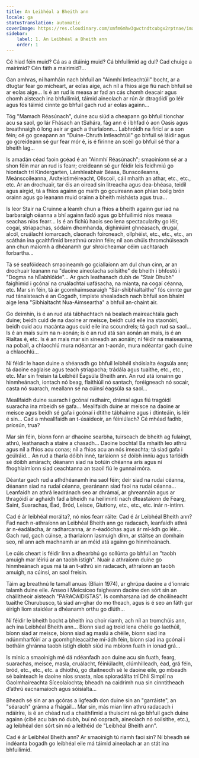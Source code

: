 ```yaml
---
title: An Leibhéal a Bheith ann
locale: ga
statusTranslation: automatic
coverImage: https://res.cloudinary.com/xmfm6mhw3gwctndtcubgx2rptnae/image/upload/v1740468922/small_cover_tratado_de_psicologia_revolucionaria_a4c0dca4e0.webp
sidebar:
    label: 1. An Leibhéal a Bheith ann
    order: 1
---
```

Cé hiad féin muid? Cá as a dtáinig muid? Cá bhfuilimid ag dul? Cad chuige a mairimid? Cén fáth a mairimid?...

Gan amhras, ní hamháin nach bhfuil an "Ainmhí Intleachtúil" bocht, ar a dtugtar fear go mícheart, ar eolas aige, ach níl a fhios aige fiú nach bhfuil sé ar eolas aige... Is é an rud is measa ar fad an cás chomh deacair agus chomh aisteach ina bhfuilimid, táimid aineolach ar rún ár dtragóidí go léir agus fós táimid cinnte go bhfuil gach rud ar eolas againn...

Tóg "Mamach Réasúnach", duine acu siúd a cheapann go bhfuil tionchar acu sa saol, go lár Fhásach an tSahára, fág ann é i bhfad ó aon Oasis agus breathnaigh ó long aeir ar gach a tharlaíonn... Labhróidh na fíricí ar a son féin; cé go gceapann an "Duine-Chruth Intleachtúil" go bhfuil sé láidir agus go gcreideann sé gur fear mór é, is é fírinne an scéil go bhfuil sé thar a bheith lag...

Is amadán céad faoin gcéad é an "Ainmhí Réasúnach"; smaoiníonn sé ar a shon féin mar an rud is fearr; creideann sé gur féidir leis feidhmiú go hiontach trí Kindergarten, Lámhleabhair Béasa, Bunscoileanna, Meánscoileanna, Ardteistiméireacht, Ollscoil, cáil mhaith an athar, etc., etc., etc. Ar an drochuair, tar éis an oiread sin litreacha agus dea-bhéasa, teidil agus airgid, tá a fhios againn go maith go gcuireann aon phian boilg brón orainn agus go leanann muid orainn a bheith míshásta agus trua...

Is leor Stair na Cruinne a léamh chun a fhios a bheith againn gur iad na barbaraigh céanna a bhí againn fadó agus go bhfuilimid níos measa seachas níos fearr... Is é an fichiú haois seo lena spectacularity go léir, cogaí, striapachas, sódaim dhomhanda, díghiniúint ghnéasach, drugaí, alcól, cruálacht iomarcach, claonadh foircneach, ollphéist, etc., etc., etc., an scáthán ina gcaithfimid breathnú orainn féin; níl aon chúis thromchúiseach ann chun maíomh a dhéanamh gur shroicheamar céim uachtarach forbartha...

Tá sé seafóideach smaoineamh go gciallaíonn am dul chun cinn, ar an drochuair leanann na "daoine aineolacha soilsithe" de bheith i bhfostú i "Dogma na hÉabhlóide"... Ar gach leathanach dubh de "Stair Dhubh" faighimid i gcónaí na cruálachtaí uafásacha, na mianta, na cogaí céanna, etc. Mar sin féin, tá ár gcomhaimsearaigh "Sár-shibhialtaithe" fós cinnte gur rud tánaisteach é an Cogadh, timpiste shealadach nach bhfuil aon bhaint aige lena "Sibhialtacht Nua-Aimseartha" a bhfuil an-chaint air.

Go deimhin, is é an rud atá tábhachtach ná bealach maireachtála gach duine; beidh cuid de na daoine ar meisce, beidh cuid eile ina staonóirí, beidh cuid acu macánta agus cuid eile ina scoundrels; tá gach rud sa saol... Is é an mais suim na n-aonán; is é an rud atá san aonán an mais, is é an Rialtas é, etc. Is é an mais mar sin síneadh an aonáin; ní féidir na maiseanna, na pobail, a chlaochlú mura ndéantar an t-aonán, mura ndéantar gach duine a chlaochlú...

Ní féidir le haon duine a shéanadh go bhfuil leibhéil shóisialta éagsúla ann; tá daoine eaglaise agus teach striapacha; trádála agus tuaithe, etc., etc., etc. Mar sin freisin tá Leibhéil Éagsúla Bheith ann. An rud atá ionainn go hinmheánach, iontach nó beag, flaithiúil nó santach, foréigneach nó socair, casta nó suarach, meallann sé na cúinsí éagsúla sa saol...

Meallfaidh duine suarach i gcónaí radhairc, drámaí agus fiú tragóidí suaracha ina mbeidh sé gafa... Meallfaidh duine ar meisce na daoine ar meisce agus beidh sé gafa i gcónaí i dtithe tábhairne agus i dtinteáin, is léir é sin... Cad a mheallfaidh an t-úsáideoir, an féiniúlach? Cé mhéad fadhb, príosún, trua?

Mar sin féin, bíonn fonn ar dhaoine searbha, tuirseach de bheith ag fulaingt, athrú, leathanach a staire a chasadh... Daoine bochta! Ba mhaith leo athrú agus níl a fhios acu conas; níl a fhios acu an nós imeachta; tá siad gafa i gcúlráid... An rud a tharla dóibh inné, tarlaíonn sé dóibh inniu agus tarlóidh sé dóibh amárach; déanann siad na botúin chéanna arís agus ní fhoghlaimíonn siad ceachtanna an tsaoil fiú le gunnaí móra.

Déantar gach rud a athdhéanamh ina saol féin; deir siad na rudaí céanna, déanann siad na rudaí céanna, gearánann siad faoi na rudaí céanna... Leanfaidh an athrá leadránach seo ar dhrámaí, ar ghreannáin agus ar thragóidí ar aghaidh fad a bheidh na heilimintí nach dteastaíonn de Fearg, Saint, Suarachas, Éad, Bród, Leisce, Gluttony, etc., etc., etc. inár n-intinn.

Cad é ár leibhéal morálta?, nó níos fearr ráite: Cad é ár Leibhéal Bheith ann? Fad nach n-athraíonn an Leibhéal Bheith ann go radacach, leanfaidh athrá ár n-éadálacha, ár radharcanna, ár n-éadóchas agus ár mí-ádh go léir... Gach rud, gach cúinse, a tharlaíonn lasmuigh dínn, ar stáitse an domhain seo, níl ann ach machnamh ar an méid atá againn go hinmheánach.

Le cúis cheart is féidir linn a dhearbhú go sollúnta go bhfuil an "taobh amuigh mar léiriú ar an taobh istigh". Nuair a athraíonn duine go hinmheánach agus má tá an t-athrú sin radacach, athraíonn an taobh amuigh, na cúinsí, an saol freisin.

Táim ag breathnú le tamall anuas (Bliain 1974), ar ghrúpa daoine a d'ionraic talamh duine eile. Anseo i Meicsiceo faigheann daoine den sórt sin an cháilitheoir aisteach "PARACAIDISTAS". Is comharsana iad de choilíneacht tuaithe Churubusco, tá siad an-ghar do mo theach, agus is é seo an fáth gur éirigh liom staidéar a dhéanamh orthu go dlúth...

Ní féidir le bheith bocht a bheith ina choir riamh, ach níl an tromchúis ann, ach ina Leibhéal Bheith ann... Bíonn siad ag troid lena chéile go laethúil, bíonn siad ar meisce, bíonn siad ag maslú a chéile, bíonn siad ina ndúnmharfóirí ar a gcomhghleacaithe mí-ádh féin, bíonn siad ina gcónaí i botháin ghránna taobh istigh díobh siúd ina mbíonn fuath in ionad grá...

Is minic a smaoinigh mé dá ndéanfadh aon duine acu sin fuath, fearg, suarachas, meisce, masla, cruálacht, féiniúlacht, clúmhilleadh, éad, grá féin, bród, etc., etc., etc. a dhíothú, go dtaitneodh sé le daoine eile, go mbeadh sé bainteach le daoine níos snasta, níos spioradálta trí Dhlí Simplí na Gaolmhaireachta Síceolaíochta; bheadh na caidrimh nua sin cinntitheach d’athrú eacnamaíoch agus sóisialta...

Bheadh ​​sé sin ar an gcóras a ligfeadh don duine sin an "garráiste", an "séarach" gránna a fhágáil... Mar sin, más mian linn athrú radacach i ndáiríre, is é an chéad rud a chaithfimid a thuiscint ná go bhfuil gach duine againn (cibé acu bán nó dubh, buí nó coprach, aineolach nó soilsithe, etc.), ag leibhéal den sórt sin nó a leithéid de "Leibhéal Bheith ann".

Cad é ár Leibhéal Bheith ann? Ar smaoinigh tú riamh faoi sin? Ní bheadh ​​sé indéanta bogadh go leibhéal eile má táimid aineolach ar an stát ina bhfuilimid.


